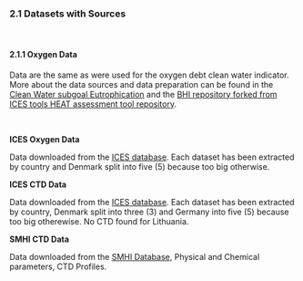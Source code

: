 
### 2.1 Datasets with Sources {-}
<br/>

#### 2.1.1 Oxygen Data {-}


Data are the same as were used for the oxygen debt clean water indicator. More about the data sources and data preparation can be found in the [Clean Water subgoal Eutrophication](https://github.com/OHI-Science/bhi-prep/blob/master/data/CW/eutrophication/v2019/eut_data.rmd) and the [BHI repository forked from ICES tools HEAT assessment tool repository](https://github.com/OHI-Baltic/HEAT).

<br>

**ICES Oxygen Data**
<!-- dataset save location BHI_share/BHI 2.0/Goals/CW/EUT/OxygenDebt_ICES -->

Data downloaded from the [ICES database](https://ocean.ices.dk/HydChem/HydChem.aspx?plot=yes). Each dataset has been extracted by country and Denmark split into five (5) because too big otherwise.


**ICES CTD Data**
<!-- dataset save location BHI_share/BHI 2.0/Goals/CW/EUT/OxygenDebt_ICES -->

Data downloaded from the [ICES database](https://ocean.ices.dk/HydChem/HydChem.aspx?plot=yes). Each dataset has been extracted by country, Denmark split into three (3) and Germany into five (5) because too big otherewise. No CTD found for Lithuania.


**SMHI CTD Data**
<!-- dataset save location BHI_share/BHI 2.0/Goals/CW/EUT/OxygenDebt_ICES -->

Data downloaded from the [SMHI Database](https://sharkweb.smhi.se/), Physical and Chemical parameters,  CTD Profiles.

<br>
